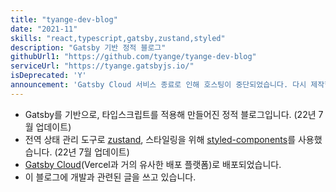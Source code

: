 ```yaml
---
title: "tyange-dev-blog"
date: "2021-11"
skills: "react,typescript,gatsby,zustand,styled"
description: "Gatsby 기반 정적 블로그"
githubUrl1: "https://github.com/tyange/tyange-dev-blog"
serviceUrl: "https://tyange.gatsbyjs.io/"
isDeprecated: 'Y'
announcement: 'Gatsby Cloud 서비스 종료로 인해 호스팅이 중단되었습니다. 다시 제작할 예정입니다.'
---
```

* Gatsby를 기반으로, 타입스크립트를 적용해 만들어진 정적 블로그입니다. (22년 7월 업데이트)
* 전역 상태 관리 도구로 [zustand](https://github.com/pmndrs/zustand), 스타일링을 위해 [styled-components](https://styled-components.com/)를 사용했습니다. (22년 7월 업데이트)
* [Gatsby Cloud](https://www.gatsbyjs.com/products/cloud/)(Vercel과 거의 유사한 배포 플랫폼)로 배포되었습니다.
* 이 블로그에 개발과 관련된 글을 쓰고 있습니다.
